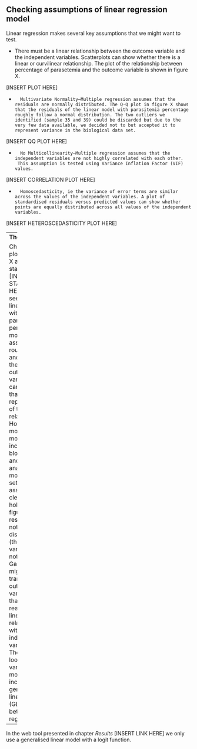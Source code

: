 ## Checking assumptions of linear regression model

Linear regression makes several key assumptions that we might want to test.

* There must be a linear relationship between the outcome variable and the independent variables. Scatterplots can show whether there is a linear or curvilinear relationship.
The plot of the relationship between percentage of parasetemia and the outcome variable is shown in figure X.

[INSERT PLOT HERE]

* 		Multivariate Normality–Multiple regression assumes that the residuals are normally distributed. The Q-Q plot in figure X shows that the residuals of the linear model with parasitemia percentage roughly follow a normal distribution. The two outliers we identified (sample 35 and 39) could be discarded but due to the very few data available, we decided not to but accepted it to represent variance in the biological data set. 

[INSERT QQ PLOT HERE]


* 		No Multicollinearity—Multiple regression assumes that the independent variables are not highly correlated with each other.  This assumption is tested using Variance Inflation Factor (VIF) values.

[INSERT CORRELATION PLOT HERE]

* 		Homoscedasticity, ie the variance of error terms are similar across the values of the independent variables. A plot of standardised residuals versus predicted values can show whether points are equally distributed across all values of the independent variables.

[INSERT HETEROSCEDASTICITY PLOT HERE]

---
**The upshot**

Checking the plots in figure X and the statistics [INSERT STATISTICS HERE], we can see that for a linear model with parasitemia percentage the model assumptions roughly hold, and with using the original outcome variable we can fit a line that is a good representtation of the relationship. However, for a more complex model (eg including white blood cells) and for the analysed mouse data set the assumptions clearly did not hold (see figure X). The residuals were not uniformally distributed (the response variable does not have to be Gaussian!).
We might want to transform the outcome variable so that it forms a reasonable linear relationship with the independent variable(s).
Therefore, we looked at various other models including generalized linear models (GLMs) and beta regression. 
---

In the web tool presented in chapter _Results_ [INSERT LINK HERE] we only use a generalised linear model with a logit function. 

